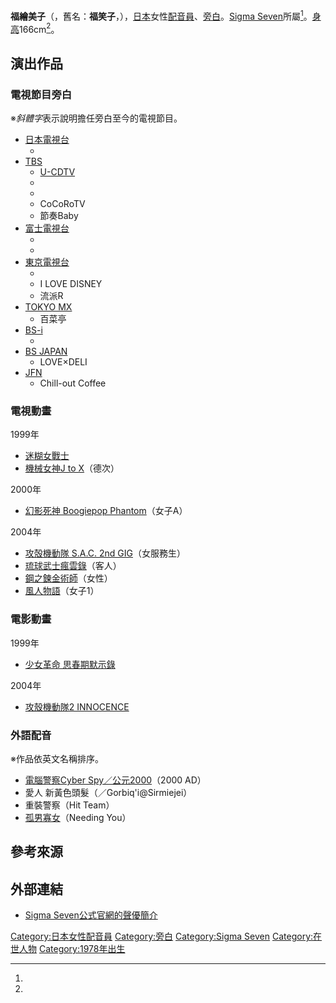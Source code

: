 {{multiple issues|
{{Notability Unreferenced|time=2016-06-23T03:54:58+00:00}}
{{Primarysources|time=2016-06-23T03:54:58+00:00}}
}}
{{配音員
|姓名= 福繪美子
|圖片= 
|尺寸= 
|替代= 
|簡介= 
|本名= 
|外文名= 福 絵美子
|外文= ja
|羅馬拼音= 
|英文名= 
|暱稱= 
|藝名= 
|國籍= {{JPN}}
|籍貫= 
|出生地= 
|出身地= 
|死歿地= 
|出生名= 
|生年 = 1978
|生月 = 3
|生日 = 13
|歿年= 
|歿月= 
|歿日= 
|血型= 
|配演語言= 
|教育程度= 
|母校= 
|所屬= [[Sigma_Seven|Sigma Seven]]
|宗教信仰= 
|配偶= 
|任職紀錄= 1998年－
|出道作= 
|代表作= '''旁白'''<br />{{link-ja|無所不教！全民大學校|所さんの学校では教えてくれないそこんトコロ!}}
|網站= 
|其他= 
|module= {{japanese|embed=yes|福 絵美子|ふく えみこ|Fuku Emiko}}
}}
'''福繪美子'''（{{lang-ja|福 絵美子}}，舊名：'''福笑子'''，{{bd|1978年|3月13日<ref name="sigma7-pro">{{Cite web|url=http://www.sigma7.co.jp/profile/w_28.html|title=Sigma Seven公式官網的聲優簡介|publisher=[[Sigma_Seven|Sigma Seven]]|accessdate=2016-06-23|language=ja|archive-date=2019-07-10|archive-url=https://web.archive.org/web/20190710045314/https://sigma7.co.jp/profile/w_28.html|dead-url=no}}</ref>||}}），[[日本|日本]]女性[[配音員|配音員]]、[[旁白|旁白]]。[[Sigma_Seven|Sigma Seven]]所屬<ref name="sigma7-pro" />。[[身高|身高]]166cm<ref name="sigma7-pro" />。

== 演出作品 ==
=== 電視節目旁白 ===
※''斜體字''表示說明擔任旁白至今的電視節目。
* [[日本電視台|日本電視台]]
** {{link-ja|世界上讓人吃驚的新聞|ザ!世界仰天ニュース}}
* [[TBS電視台|TBS]]
** [[COUNT_DOWN_TV|U-CDTV]]
** {{link-ja|COUNT DOWN ALL HIT|カウントダウンオールヒット}}
** {{lang|ja|みのもんたコロシアム悩む前に相談なさい}}
** CoCoRoTV
** 節奏Baby
* [[富士電視台|富士電視台]]
** {{link-ja|27小時電視|FNS27時間テレビ}}
** {{link-ja|One-Night Rock'n Roll|ワンナイR&R}}
* [[東京電視台|東京電視台]]
** ''{{link-ja|無所不教！全民大學校|所さんの学校では教えてくれないそこんトコロ!}}''
** I LOVE DISNEY
** 流派R
* [[東京都會電視台|TOKYO MX]]
** 百菜亭
* [[BS-TBS|BS-i]]
** {{lang|ja|月うさぎ恋わずらい}}
* [[BS_JAPAN|BS JAPAN]]
** LOVE×DELI
* [[JFN|JFN]]
** Chill-out Coffee

=== 電視動畫 ===
; 1999年
* [[迷糊女戰士|迷糊女戰士]]
* [[機械女神#機械女神JtoX|機械女神J to X]]（德次）
; 2000年
* [[幻影死神|幻影死神 Boogiepop Phantom]]（女子A）
; 2004年
* [[攻殻機動隊_S.A.C._2nd_GIG|攻殻機動隊 S.A.C. 2nd GIG]]（女服務生）
* [[琉球武士瘋雲錄|琉球武士瘋雲錄]]（客人）
* [[鋼之鍊金術師_(動畫)|鋼之鍊金術師]]（女性）
* [[風人物語|風人物語]]（女子1）

=== 電影動畫 ===
; 1999年
* [[少女革命|少女革命 思春期默示錄]]
; 2004年
* [[攻殼機動隊2_INNOCENCE|攻殼機動隊2 INNOCENCE]]

=== 外語配音 ===
※作品依英文名稱排序。
* [[公元2000|電腦警察Cyber Spy／公元2000]]（2000 AD）
* 愛人 新黃色頭髮（{{lang|ko|골뱅이@실명제}}／Gorbiq'i@Sirmiejei）
* 重裝警察（Hit Team）
* [[孤男寡女_(電影)|孤男寡女]]（Needing You）

== 參考來源 ==
{{reflist}}

== 外部連結==
* [http://www.sigma7.co.jp/profile/w_28.html Sigma Seven公式官網的聲優簡介] {{Wayback|url=http://www.sigma7.co.jp/profile/w_28.html |date=20190710045314 }} {{ja icon}}

{{Sigma Seven}}
{{DEFAULTSORT:Fuku Emiko}}
[[Category:日本女性配音員|Category:日本女性配音員]]
[[Category:旁白|Category:旁白]]
[[Category:Sigma_Seven|Category:Sigma Seven]]
[[Category:在世人物|Category:在世人物]]
[[Category:1978年出生|Category:1978年出生]]